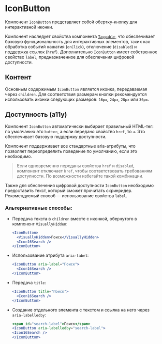 <Overview>

# IconButton

Компонент `IconButton` представляет собой обертку-кнопку для интерактивной иконки.

Компонент наследует свойства компонента [`Tappable`](/components/tappable),
что обеспечивает базовую функциональность для интерактивных элементов,
таких как обработка событий нажатия (`onClick`), отключение (`disabled`) и поддержка ссылок (`href`).
Дополнительно `IconButton` имеет собственное свойство `label`, предназначенное для обеспечения цифровой доступности.

</Overview>

## Контент

Основным содержимым `IconButton` является иконка, передаваемая через `children`.
Для соответствия размерам кнопки рекомендуется использовать иконки следующих размеров: `16px`, `24px`, `28px` или `36px`.

## Доступность (a11y)

Компонент `IconButton` автоматически выбирает правильный HTML-тег: по умолчанию это `button`,
а если передано свойство `href`, то `a`. Это обеспечивает базовую поддержку доступности.

Компонент поддерживает все стандартные aria-атрибуты, что позволяет переопределить поведение по умолчанию,
если это необходимо.

> Если одновременно переданы свойства `href` и `disabled`, компонент отключает `href`,
> чтобы соответствовать требованиям доступности. По возможности избегайте такой комбинации.

Также для обеспечения цифровой доступности `IconButton` необходимо предоставить текст,
который сможет прочитать скринридер. Рекомендуемый способ — использование свойства `label`.

### Альтернативные способы:

- Передача текста в `children` вместе с иконкой, обернутого в компонент `VisuallyHidden`:

  ```jsx
  <IconButton>
    <VisuallyHidden>Поиск</VisuallyHidden>
    <Icon16Search />
  </IconButton>
  ```

- Использование атрибута `aria-label`:

  ```jsx
  <IconButton aria-label="Поиск">
    <Icon16Search />
  </IconButton>
  ```

- Передача `title`:

  ```jsx
  <IconButton title="Поиск">
    <Icon16Search />
  </IconButton>
  ```

- Создание отдельного элемента с текстом и ссылка на него через `aria-labelledby`:

  ```jsx
  <span id="search-label">Поиск</span>
  <IconButton aria-labelledby="search-label">
  <Icon16Search />
  </IconButton>
  ```

